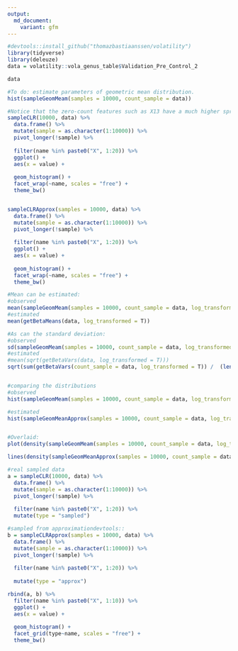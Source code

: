 ```yaml
---
output:
  md_document:
    variant: gfm
---
```



```r
#devtools::install_github("thomazbastiaanssen/volatility")
library(tidyverse)
library(deleuze)
data = volatility::vola_genus_table$Validation_Pre_Control_2

data

```


```r
#To do: estimate parameters of geometric mean distribution. 
hist(sampleGeomMeam(samples = 10000, count_sample = data))

#Notice that the zero-count features such as X13 have a much higher spread than high rollers like X7
sampleCLR(10000, data) %>%
  data.frame() %>%
  mutate(sample = as.character(1:10000)) %>%
  pivot_longer(!sample) %>%
  
  filter(name %in% paste0("X", 1:20)) %>%
  ggplot() +
  aes(x = value) +
  
  geom_histogram() +
  facet_wrap(~name, scales = "free") +
  theme_bw()


sampleCLRApprox(samples = 10000, data) %>%
  data.frame() %>%
  mutate(sample = as.character(1:10000)) %>%
  pivot_longer(!sample) %>%
  
  filter(name %in% paste0("X", 1:20)) %>%
  ggplot() +
  aes(x = value) +
  
  geom_histogram() +
  facet_wrap(~name, scales = "free") +
  theme_bw()

```


```r

#Mean can be estimated:
#observed
mean(sampleGeomMeam(samples = 10000, count_sample = data, log_transformed = T))
#estimated
mean(getBetaMeans(data, log_transformed = T))

#As can the standard deviation:
#observed
sd(sampleGeomMeam(samples = 10000, count_sample = data, log_transformed = T))
#estimated
#mean(sqrt(getBetaVars(data, log_transformed = T)))
sqrt(sum(getBetaVars(count_sample = data, log_transformed = T)) /  (length(data)* length(data)))


#comparing the distributions
#observed
hist(sampleGeomMeam(samples = 10000, count_sample = data, log_transformed = T), xlim =c(-9.2, -8))

#estimated
hist(sampleGeomMeanApprox(samples = 10000, count_sample = data, log_transformed = T), xlim =c(-9.2,  -8))


#Overlaid:
plot(density(sampleGeomMeam(samples = 10000, count_sample = data, log_transformed = T)), col = "red")

lines(density(sampleGeomMeanApprox(samples = 10000, count_sample = data, log_transformed = T)))


```

```r
#real sampled data
a = sampleCLR(10000, data) %>%
  data.frame() %>%
  mutate(sample = as.character(1:10000)) %>%
  pivot_longer(!sample) %>%
  
  filter(name %in% paste0("X", 1:20)) %>%
  mutate(type = "sampled")

#sampled from approximationdevtools::
b = sampleCLRApprox(samples = 10000, data) %>%
  data.frame() %>%
  mutate(sample = as.character(1:10000)) %>%
  pivot_longer(!sample) %>%
  
  filter(name %in% paste0("X", 1:20)) %>%
  
  mutate(type = "approx")

rbind(a, b) %>%
  filter(name %in% paste0("X", 1:10)) %>%
  ggplot() +
  aes(x = value) +
  
  geom_histogram() +
  facet_grid(type~name, scales = "free") +
  theme_bw()

```
